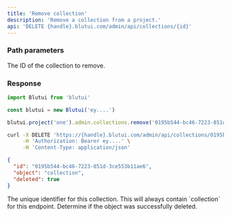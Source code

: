 ```yaml
---
title: 'Remove collection'
description: 'Remove a collection from a project.'
api: 'DELETE {handle}.blutui.com/admin/api/collections/{id}'
---
```


### Path parameters

<Parameter name="id" type="string" required>
The ID of the collection to remove.
</Parameter>

### Response

```ts tab="Node.js"
import Blutui from 'blutui'

const blutui = new Blutui('ey....')

blutui.project('one').admin.collections.remove('0195b544-bc46-7223-851d-3ce553b11ae6')
```

```bash tab="cURL"
curl -X DELETE 'https://{handle}.blutui.com/admin/api/collections/0195b544-bc46-7223-851d-3ce553b11ae6' \
     -H 'Authorization: Bearer ey....' \
     -H 'Content-Type: application/json'
```

```json title="JSON Response"
{
  "id": "0195b544-bc46-7223-851d-3ce553b11ae6",
  "object": "collection",
  "deleted": true
}
```

<Parameter name="id" type="string">
The unique identifier for this collection.
</Parameter>

<Parameter name="object" type="string">
This will always contain `collection` for this endpoint.
</Parameter>

<Parameter name="deleted" type="boolean">
Determine if the object was successfully deleted.
</Parameter>
